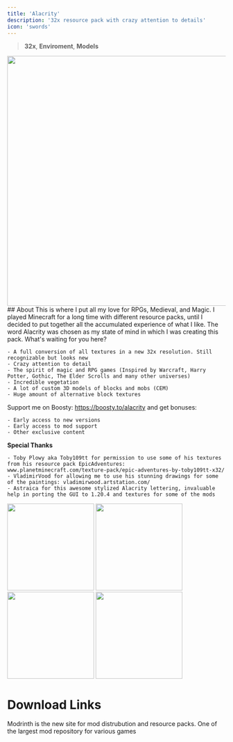 ```yaml
---
title: 'Alacrity'
description: '32x resource pack with crazy attention to details'
icon: 'swords'
---
```


> <Icon icon="display" iconType="regular" /> **32x**, <Icon icon="sun-bright" iconType="regular" /> **Enviroment**, <Icon icon="layer-group" iconType="regular" /> **Models**

<img width="575" noZoom src="/images/alacrity-banner.png" />
## About 
This is where I put all my love for RPGs, Medieval, and Magic. I played Minecraft for a long time with different resource packs, until I decided to put together all the accumulated experience of what I like. The word Alacrity was chosen as my state of mind in which I was creating this pack. What's waiting for you here?


    - A full conversion of all textures in a new 32x resolution. Still recognizable but looks new
    - Crazy attention to detail
    - The spirit of magic and RPG games (Inspired by Warcraft, Harry Potter, Gothic, The Elder Scrolls and many other universes)
    - Incredible vegetation
    - A lot of custom 3D models of blocks and mobs (CEM)
    - Huge amount of alternative block textures

Support me on Boosty: https://boosty.to/alacrity and get bonuses:

    - Early access to new versions
    - Early access to mod support
    - Other exclusive content

**Special Thanks**

    - Toby Plowy aka Toby109tt for permission to use some of his textures from his resource pack EpicAdventures: www.planetminecraft.com/texture-pack/epic-adventures-by-toby109tt-x32/
    - VladimirVood for allowing me to use his stunning drawings for some of the paintings: vladimirwood.artstation.com/
    - Astraica for this awesome stylized Alacrity lettering, invaluable help in porting the GUI to 1.20.4 and textures for some of the mods

<Frame>
<img height="200" noZoom src="/images/alacrity-1.png" />
</Frame>

<Frame>
<img height="200" noZoom src="/images/alacrity-2.png" />
</Frame>

<Frame>
<img height="200" noZoom src="/images/alacrity-3.png" />
</Frame>

<Frame>
<img height="200" noZoom src="/images/alacrity-4.png" />
</Frame>

# Download Links

<CardGroup cols={2}>
  <Card 
    title="Modrinth Download Link"
    icon= "download"
    href="https://modrinth.com/resourcepack/alacrity"
  >
    Modrinth is the new site for mod distrubution and resource packs.
  </Card>
  <Card
    title="Curseforge Download Link"
    icon="download"
    href="https://www.curseforge.com/minecraft/texture-packs/alacrity"
  >
    One of the largest mod repository for various games
  </Card>
</CardGroup>